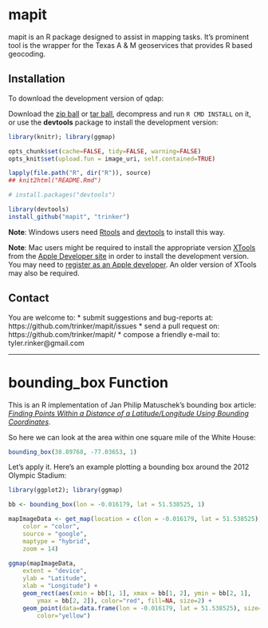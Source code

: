 mapit
====

mapit is an R package designed to assist in mapping tasks.  It's prominent tool is the wrapper for the Texas A & M geoservices that provides R based geocoding.

## Installation

To download the development version of qdap:

Download the [zip ball](https://github.com/trinker/mapit/zipball/master) or [tar ball](https://github.com/trinker/mapit/tarball/master), decompress and run `R CMD INSTALL` on it, or use the **devtools** package to install the development version:


```r
library(knitr); library(ggmap)

opts_chunk$set(cache=FALSE, tidy=FALSE, warning=FALSE)
opts_knit$set(upload.fun = image_uri, self.contained=TRUE)

lapply(file.path("R", dir("R")), source)
## knit2html("README.Rmd")
```

```r
# install.packages("devtools")

library(devtools)
install_github("mapit", "trinker")
```

**Note**: Windows users need [Rtools](http://www.murdoch-sutherland.com/Rtools/) and [devtools](http://CRAN.R-project.org/package=devtools) to install this way.

**Note**: Mac users might be required to install the appropriate version [XTools](https://developer.apple.com/xcode/) from the [Apple Developer site](https://developer.apple.com/) in order to install the development version.  You may need to [register as an Apple developer](https://developer.apple.com/programs/register/).  An older version of XTools may also be required.

## Contact

You are welcome to:
* submit suggestions and bug-reports at: https://github.com/trinker/mapit/issues
* send a pull request on: https://github.com/trinker/mapit/
* compose a friendly e-mail to: tyler.rinker@gmail.com

---

# bounding_box Function

This is an R implementation of Jan Philip Matuschek's bounding box article: [*Finding Points Within a Distance of a Latitude/Longitude Using Bounding Coordinates*](http://janmatuschek.de/LatitudeLongitudeBoundingCoordinates).


So here we can look at the area within one square mile of the White House:

```r
bounding_box(38.89768, -77.03653, 1)
```

Let's apply it.  Here's an example plotting a bounding box around the 2012 Olympic Stadium:

```r
library(ggplot2); library(ggmap)

bb <- bounding_box(lon = -0.016179, lat = 51.538525, 1)

mapImageData <- get_map(location = c(lon = -0.016179, lat = 51.538525),
    color = "color",
    source = "google",
    maptype = "hybrid",
    zoom = 14)
 
ggmap(mapImageData,
    extent = "device",
    ylab = "Latitude",
    xlab = "Longitude") + 
	geom_rect(aes(xmin = bb[1, 1], xmax = bb[1, 2], ymin = bb[2, 1], 
 		ymax = bb[2, 2]), color="red", fill=NA, size=2) +
	geom_point(data=data.frame(lon = -0.016179, lat = 51.538525), size=7, 
		color="yellow")

```

